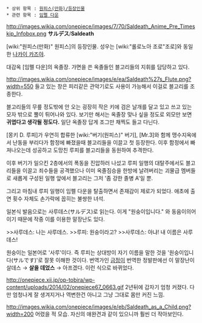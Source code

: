  * 상위 항목 : [[원피스(만화)/등장인물]]
 * 관련 항목 : [[임펠 다운]]

http://images.wikia.com/onepiece/images/7/70/Saldeath_Anime_Pre_Timeskip_Infobox.png
'''サルデス'''/'''Saldeath'''

[wiki:"원피스(만화)" 원피스]의 등장인물. 성우는 [wiki:"롤로노아 조로"조로]와 동일한 [[나카이 카즈야]].

대감옥 [임펠 다운]의 옥졸장. 가면을 쓴 옥졸들인 블고리들의 지휘를 담당하고 있다.

http://images.wikia.com/onepiece/images/e/ea/Saldeath%27s_Flute.png?width=550
들고 있는 창은 피리같은 관악기로도 사용이 가능해서 이걸로 블고리를 조종한다.

블고리들의 무릎 정도밖에 안 오는 굉장히 작은 키에 검은 날개를 달고 있고 쓰고 있는 모자 밖으로 뿔이 튀어나와 있다. 보기만 해서는 옥졸장 맞나 싶을 정도로 외모만 보면 '''귀엽다고 생각될 정도다.''' 일단 옥졸장 답게 조그만 채찍도 들고 다닌다.

[몽키 D. 루피]가 우연히 합류한 [wiki:"버기(원피스)" 버기], [Mr.3]와 함께 맹수지옥에서 난동을 부리다가 함정에 빠졌을때 블고리들을 이끌고 첫 등장한다. 이후 함정에서 빠져나오는데 성공하고 도망친 루피를 블고리들을 동원하여 추격한다. 

이후 버기가 일으킨 2층에서의 폭동을 진압하러 나섰고 루피 일행의 대탈주에서도 블고리들을 이끌고 죄수들을 공격했으나 이미 옥졸짐승을 한방에 날려버리는 괴물급 멤버들로 새롭게 구성된 일행 앞에서 블고리는 그저 '좀 강한 졸병 A'일 뿐.

그리고 마침내 루피 일행이 임펠 다운을 탈출하면서 존재감이 제로가 되었다. 애초에 출연 횟수 자체도 손가락에 꼽히는 불쌍한 녀석.

일본식 발음으로는 사루데스(サルデス)로 읽는다. 이게 "원숭이입니다." 와 동음이의어이기 때문에 작중 이를 이용한 말장난도 있다.

>>사루데스: 나는 사루데스.
>>루피: 원숭이라고?
>>사루데스: 아냐! 내 이름은 사루데스!

원숭이는 일본어로 '사루'이다. 즉 루피는 상대방이 자기 이름을 말한 것을 '원숭이입니다(サルです)'로 잘못 이해한 것이다. 번역가인 [[금정]]이 번역한 정발판에선 이 말장난이 살데스 → '''살을 데었스''' → 아프겠다. 이런 식으로 바뀌었다.

http://onepiece.xii.jp/op-tobira/wp-content/uploads/2014/02/onepiece67_0663.gif
2년뒤에 갑자기 엄청 커졌다. 다만 엄청나게 잘 생겨지거나 역변한건 아니고 그냥 그대로 몸만 커진 느낌.

http://images.wikia.com/onepiece/images/e/eb/Saldeath_as_a_Child.png?width=200
어렸을 적 모습. 자신의 애완견과 같이 있으니까 훨씬 더 작아보인다.
